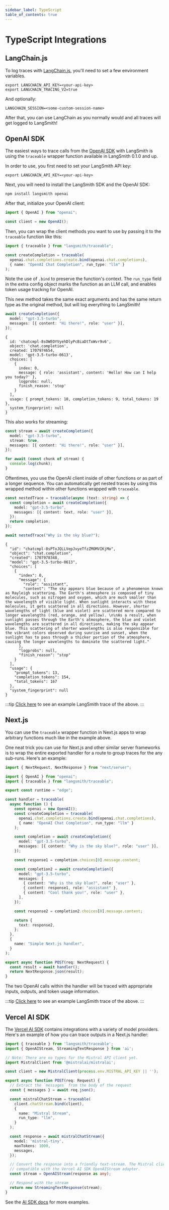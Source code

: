 ```yaml
---
sidebar_label: TypeScript
table_of_contents: true
---
```


# TypeScript Integrations

## LangChain.js

To log traces with [LangChain.js](https://js.langchain.com/), you'll need to set a few environment variables.

```shell
export LANGCHAIN_API_KEY=<your-api-key>
export LANGCHAIN_TRACING_V2=true
```

And optionally:

```shell
LANGCHAIN_SESSION=<some-custom-session-name>
```

After that, you can use LangChain as you normally would and all traces will get logged to LangSmith!

## OpenAI SDK

The easiest ways to trace calls from the [OpenAI SDK](https://platform.openai.com/docs/api-reference) with LangSmith
is using the `traceable` wrapper function available in LangSmith 0.1.0 and up.

In order to use, you first need to set your LangSmith API key:

```shell
export LANGCHAIN_API_KEY=<your-api-key>
```

Next, you will need to install the LangSmith SDK and the OpenAI SDK:

```shell
npm install langsmith openai
```

After that, initialize your OpenAI client:

```ts
import { OpenAI } from "openai";

const client = new OpenAI();
```

Then, you can wrap the client methods you want to use by passing it to the `traceable` function like this:

```ts
import { traceable } from "langsmith/traceable";

const createCompletion = traceable(
  openai.chat.completions.create.bind(openai.chat.completions),
  { name: "OpenAI Chat Completion", run_type: "llm" }
);
```

Note the use of `.bind` to preserve the function's context. The `run_type` field in the extra config object
marks the function as an LLM call, and enables token usage tracking for OpenAI.

This new method takes the same exact arguments and has the same return type as the original method,
but will log everything to LangSmith!

```ts
await createCompletion({
  model: "gpt-3.5-turbo",
  messages: [{ content: "Hi there!", role: "user" }],
});
```

```
{
  id: 'chatcmpl-8sOWEOYVyehDlyPcBiaDtTxWvr9v6',
  object: 'chat.completion',
  created: 1707974654,
  model: 'gpt-3.5-turbo-0613',
  choices: [
    {
      index: 0,
      message: { role: 'assistant', content: 'Hello! How can I help you today?' },
      logprobs: null,
      finish_reason: 'stop'
    }
  ],
  usage: { prompt_tokens: 10, completion_tokens: 9, total_tokens: 19 },
  system_fingerprint: null
}
```

This also works for streaming:

```ts
const stream = await createCompletion({
  model: "gpt-3.5-turbo",
  stream: true,
  messages: [{ content: "Hi there!", role: "user" }],
});
```

```ts
for await (const chunk of stream) {
  console.log(chunk);
}
```

Oftentimes, you use the OpenAI client inside of other functions or as part of a longer
sequence. You can automatically get nested traces by using this wrapped method
within other functions wrapped with `traceable`.

```ts
const nestedTrace = traceable(async (text: string) => {
  const completion = await createCompletion({
    model: "gpt-3.5-turbo",
    messages: [{ content: text, role: "user" }],
  });
  return completion;
});

await nestedTrace("Why is the sky blue?");
```

```
{
  "id": "chatcmpl-8sPToJQLLVepJvyeTfzZMOMVIKjMo",
  "object": "chat.completion",
  "created": 1707978348,
  "model": "gpt-3.5-turbo-0613",
  "choices": [
    {
      "index": 0,
      "message": {
        "role": "assistant",
        "content": "The sky appears blue because of a phenomenon known as Rayleigh scattering. The Earth's atmosphere is composed of tiny molecules, such as nitrogen and oxygen, which are much smaller than the wavelength of visible light. When sunlight interacts with these molecules, it gets scattered in all directions. However, shorter wavelengths of light (blue and violet) are scattered more compared to longer wavelengths (red, orange, and yellow). \n\nAs a result, when sunlight passes through the Earth's atmosphere, the blue and violet wavelengths are scattered in all directions, making the sky appear blue. This scattering of shorter wavelengths is also responsible for the vibrant colors observed during sunrise and sunset, when the sunlight has to pass through a thicker portion of the atmosphere, causing the longer wavelengths to dominate the scattered light."
      },
      "logprobs": null,
      "finish_reason": "stop"
    }
  ],
  "usage": {
    "prompt_tokens": 13,
    "completion_tokens": 154,
    "total_tokens": 167
  },
  "system_fingerprint": null
}
```

:::tip
[Click here](https://smith.langchain.com/public/4af46ef6-b065-46dc-9cf0-70f1274edb01/r) to see an example LangSmith trace of the above.
:::

## Next.js

You can use the `traceable` wrapper function in Next.js apps to wrap arbitrary functions much like in the example above.

One neat trick you can use for Next.js and other similar server frameworks is to wrap the entire exported handler for a route
to group traces for the any sub-runs. Here's an example:

```ts
import { NextRequest, NextResponse } from "next/server";

import { OpenAI } from "openai";
import { traceable } from "langsmith/traceable";

export const runtime = "edge";

const handler = traceable(
  async function () {
    const openai = new OpenAI();
    const createCompletion = traceable(
      openai.chat.completions.create.bind(openai.chat.completions),
      { name: "OpenAI Chat Completion", run_type: "llm" }
    );

    const completion = await createCompletion({
      model: "gpt-3.5-turbo",
      messages: [{ content: "Why is the sky blue?", role: "user" }],
    });

    const response1 = completion.choices[0].message.content;

    const completion2 = await createCompletion({
      model: "gpt-3.5-turbo",
      messages: [
        { content: "Why is the sky blue?", role: "user" },
        { content: response1, role: "assistant" },
        { content: "Cool thank you!", role: "user" },
      ],
    });

    const response2 = completion2.choices[0].message.content;

    return {
      text: response2,
    };
  },
  {
    name: "Simple Next.js handler",
  }
);

export async function POST(req: NextRequest) {
  const result = await handler();
  return NextResponse.json(result);
}
```

The two OpenAI calls within the handler will be traced with appropriate inputs, outputs,
and token usage information.

:::tip
[Click here](https://smith.langchain.com/public/faaf26ad-8c59-4622-bcfe-b7d896733ca6/r) to see an example LangSmith trace of the above.
:::

## Vercel AI SDK

The [Vercel AI SDK](https://sdk.vercel.ai/docs) contains integrations with a variety of model providers.
Here's an example of how you can trace outputs in a Next.js handler:

```ts
import { traceable } from 'langsmith/traceable';
import { OpenAIStream, StreamingTextResponse } from 'ai';

// Note: There are no types for the Mistral API client yet.
import MistralClient from '@mistralai/mistralai';

const client = new MistralClient(process.env.MISTRAL_API_KEY || '');

export async function POST(req: Request) {
  // Extract the `messages` from the body of the request
  const { messages } = await req.json();

  const mistralChatStream = traceable(
    client.chatStream.bind(client),
    {
      name: "Mistral Stream",
      run_type: "llm",
    }
  );

  const response = await mistralChatStream({
    model: 'mistral-tiny',
    maxTokens: 1000,
    messages,
  });

  // Convert the response into a friendly text-stream. The Mistral client responses are
  // compatible with the Vercel AI SDK OpenAIStream adapter.
  const stream = OpenAIStream(response as any);

  // Respond with the stream
  return new StreamingTextResponse(stream);
}
```

See the [AI SDK docs](https://sdk.vercel.ai/docs) for more examples.

